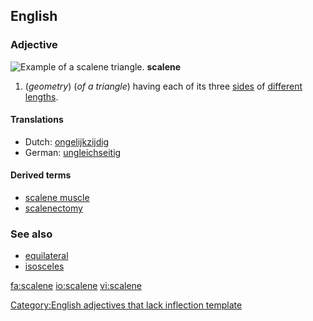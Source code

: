==English==

===Adjective===
[[Image:Triangle.Scalene.svg|thumb|right|Example of a scalene triangle.]]
'''scalene'''

#(''geometry'') (''of a triangle'') having each of its three [[side]]s of [[different]] [[length]]s.

====Translations====
{{top}}
*Dutch: [[ongelijkzijdig]]
*German: [[ungleichseitig]]
{{mid}}
{{bottom}}

====Derived terms====
*[[scalene muscle]]
*[[scalenectomy]]

===See also===
*[[equilateral]]
*[[isosceles]]

[[Category:English adjectives that lack inflection template]]

[[fa:scalene]]
[[io:scalene]]
[[vi:scalene]]